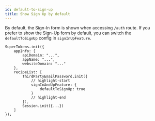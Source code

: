 ```yaml
---
id: default-to-sign-up
title: Show Sign Up by default
---
```

 

By default, the Sign-In form is shown when accessing `/auth` route.
If you prefer to show the Sign-Up form by default, you can switch the `defaultToSignUp` config in `signInUpFeature`.

<FrontendSDKTabs>
<TabItem value="reactjs">

```tsx
SuperTokens.init({
    appInfo: {
        apiDomain: "...",
        appName: "...",
        websiteDomain: "..."
    },
    recipeList: [
        ThirdPartyEmailPassword.init({
            // highlight-start
            signInAndUpFeature: {
                defaultToSignUp: true 
            }
            // highlight-end 
        }),
        Session.init({...})
    ]
});
```
</TabItem>
</FrontendSDKTabs>